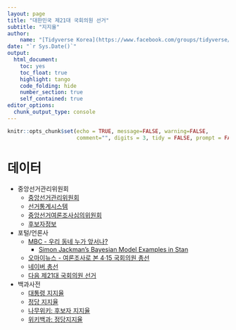 ```yaml
---
layout: page
title: "대한민국 제21대 국회의원 선거"
subtitle: "지지율"
author:
    name: "[Tidyverse Korea](https://www.facebook.com/groups/tidyverse/)"
date: "`r Sys.Date()`"
output:
  html_document: 
    toc: yes
    toc_float: true
    highlight: tango
    code_folding: hide
    number_section: true
    self_contained: true
editor_options: 
  chunk_output_type: console
---
```


```r
knitr::opts_chunk$set(echo = TRUE, message=FALSE, warning=FALSE,
                      comment="", digits = 3, tidy = FALSE, prompt = FALSE, fig.align = 'center')

```

# 데이터 {#major-media}

- 중앙선거관리위원회 
    - [중앙선거관리위원회](https://www.nec.go.kr/vt/main.do)
    - [선거통계시스템](http://info.nec.go.kr/)
    - [중앙선거여론조사심의위원회](https://www.nesdc.go.kr/portal/main.do)
    - [후보자정보](http://info.nec.go.kr/main/showDocument.xhtml?electionId=0020200415&topMenuId=CP&secondMenuId=CPRI03)
- 포털/언론사    
    - [MBC - 우리 동네 누가 앞서나?](http://poll-mbc.co.kr/)
        - [Simon Jackman’s Bayesian Model Examples in Stan](https://jrnold.github.io/bugs-examples-in-stan/index.html)
    - [오마이뉴스 - 여론조사로 본 4·15 국회의원 총선](http://www.ohmynews.com/NWS_Web/Event/Elect/2020/index.aspx)
    - [네이버 총선](https://news.naver.com/main/election/nation2020/index.nhn)
    - [다음 제21대 국회의원 선거](https://election.daum.net/20200415/poll)
- 백과사전
    - [대통령 지지율](https://ko.wikipedia.org/wiki/대한민국의_대통령_지지율)
    - [정당 지지율](https://ko.wikipedia.org/wiki/대한민국의_정당_지지율)
    - [나무위키: 후보자 지지율](https://namu.wiki/w/제21대 국회의원 선거/여론조사)
    - [위키백과: 정당지지율](https://ko.wikipedia.org/wiki/대한민국_제21대_국회의원_선거_여론_조사)
    
    


